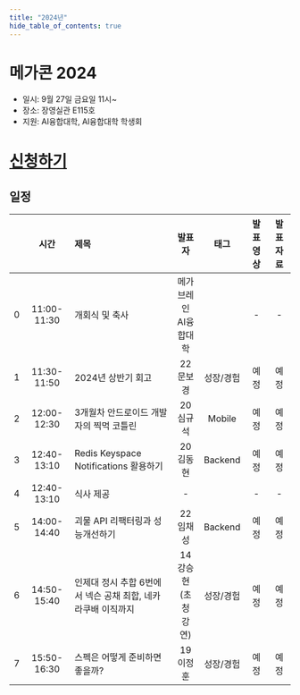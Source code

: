 ```yaml
---
title: "2024년"
hide_table_of_contents: true
---
```


# 메가콘 2024

- 일시: 9월 27일 금요일 11시~
- 장소: 장영실관 E115호
- 지원: AI융합대학, AI융합대학 학생회

# [신청하기](https://forms.gle/4KZQyxHsrFgwytCV9)

## 일정

| | 시간 | 제목 |     발표자      |                   태그                   | 발표 영상 | 발표자료
|---:| :--: | :--- |:------------:|:--------------------------------------:| :---: | :---: |
| 0 | 11:00-11:30 | 개회식 및 축사 |메가브레인<br/>AI융합대학 |                                        | - | - |
| 1 |11:30-11:50| 2024년 상반기 회고 |    22문보경     |                   성장/경험                   |예정 | 예정 |
| 2 |12:00-12:30| 3개월차 안드로이드 개발자의 찍먹 코틀린 |    20심규석     |                 Mobile                 | 예정 | 예정 |
| 3 | 12:40-13:10| Redis Keyspace Notifications 활용하기 |    20김동현     |                Backend                 | 예정 | 예정 |
| 4 | 12:40-13:10| 식사 제공 |      -       |                                        |- | - |
| 5 |14:00-14:40| 괴물 API 리팩터링과 성능개선하기  |    22임채성     |                Backend                 |예정 | 예정 |
| 6 | 14:50-15:40| 인제대 정시 추합 6번에서 넥슨 공채 최합, 네카라쿠배 이직까지 | 14강승현<br/>(초청 강연) |                   성장/경험                   |예정 | 예정 |
| 7 |15:50-16:30| 스펙은 어떻게 준비하면 좋을까?  |    19이정훈     |                   성장/경험                   |예정 | 예정 |
